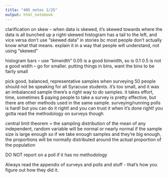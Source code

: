 ```yaml
---
title: "405 notes 2/25"
output: html_notebook
---
```


clarification on skew -- when data is skewed, it's skewed towards where the data is all bunched up 
  a right-skewed histogram has a tail to the left, and vice versa 
  don't use "skewed data" in stories bc most people don't actually know what that means. 
    explain it in a way that people will understand, not using "skewed" 

histogram bars -- use "binwidth" 
  0.05 is a good binwidth, so is 0.1
  0.5 is not a good width -- go for smaller. 
  putting things in bins, want the bins to be fairly small

pick good, balanced, representative samples when surveying 
  50 people should not be speaking for all Syracuse students. it's too small, and it was an imbalanced sample 
  there's a right way to do samples. it takes effort, time, sometimes $
  paying people to take a survey is pretty effective, but there are other methods used in the same sample. 
  surveying/running polls is hard! but you can do it right! and you can trust it when it's done right!
  you gotta read the methodology on surveys though 

central limit theorem = the sampling distribution of the mean of any independent, random variable will be normal or nearly normal if the sample size is large enough
  so if we take enough samples and they're big enough, the proportions will be normally distributed around    the actual proportion of the population

DO NOT report on a poll if it has no methodology 

Always read the appendix of surveys and polls and stuff - that's how you figure out how they did it. 









